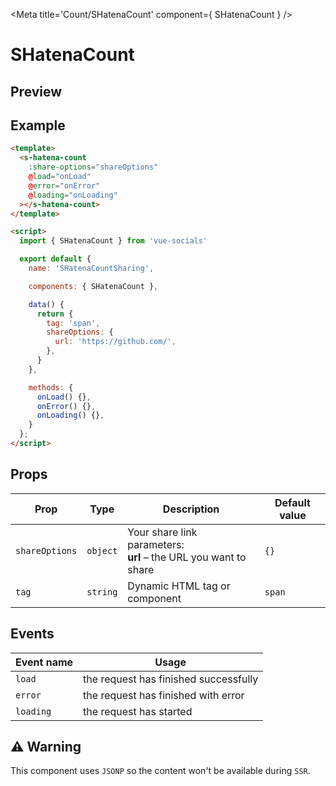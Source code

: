 
<Meta title='Count/SHatenaCount' component={ SHatenaCount } />

<style>{`
  .custom-preview .base-canvas {
    height: auto;
  }
`}</style>

# SHatenaCount

## Preview

<Preview className="custom-preview">
  <Story id='count-shatena--default' />
</Preview>

## Example

```html
<template>
  <s-hatena-count
    :share-options="shareOptions"
    @load="onLoad"
    @error="onError"
    @loading="onLoading"
  ></s-hatena-count>
</template>

<script>
  import { SHatenaCount } from 'vue-socials'

  export default {
    name: 'SHatenaCountSharing',

    components: { SHatenaCount },

    data() {
      return {
        tag: 'span',
        shareOptions: {
          url: 'https://github.com/',
        },
      }
    },

    methods: {
      onLoad() {},
      onError() {},
      onLoading() {},
    }
  };
</script>
```

## Props

| Prop | Type | Description | Default value |
| ------ | ------ | ------ | ------ |
`shareOptions` | `object` | Your share link parameters: <br /> **url** – the URL you want to share <br /> | `{}`
`tag` | `string` | Dynamic HTML tag or component  | `span`

## Events

| Event name | Usage |
| ------ | ------ |
`load` |  the request has finished successfully |
`error` | the request has finished with error |
`loading` | the request has started |

## ⚠️ Warning

This component uses `JSONP` so the content won't be available during `SSR`.

